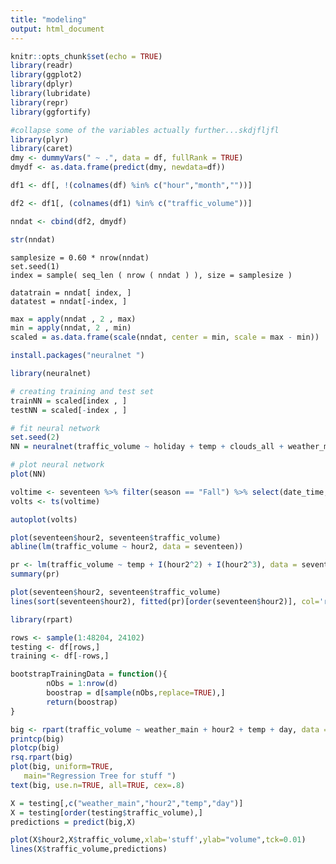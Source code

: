 ```yaml
---
title: "modeling"
output: html_document
---
```


```r
knitr::opts_chunk$set(echo = TRUE)
library(readr)
library(ggplot2)
library(dplyr)
library(lubridate)
library(repr)
library(ggfortify)

```

```r
#collapse some of the variables actually further...skdjfljfl
library(plyr)
library(caret)
dmy <- dummyVars(" ~ .", data = df, fullRank = TRUE)
dmydf <- as.data.frame(predict(dmy, newdata=df))
```

```r
df1 <- df[, !(colnames(df) %in% c("hour","month",""))]
```

```r
df2 <- df1[, (colnames(df1) %in% c("traffic_volume"))]
```

```r
nndat <- cbind(df2, dmydf)
```
```r
str(nndat)


```

```test
samplesize = 0.60 * nrow(nndat)
set.seed(1)
index = sample( seq_len ( nrow ( nndat ) ), size = samplesize )

datatrain = nndat[ index, ]
datatest = nndat[-index, ]
```

```r
max = apply(nndat , 2 , max)
min = apply(nndat, 2 , min)
scaled = as.data.frame(scale(nndat, center = min, scale = max - min))
```

```r
install.packages("neuralnet ")

library(neuralnet)

# creating training and test set
trainNN = scaled[index , ]
testNN = scaled[-index , ]
```
```r
# fit neural network
set.seed(2)
NN = neuralnet(traffic_volume ~ holiday + temp + clouds_all + weather_main, trainNN, hidden = 3 , linear.output = T )
```
```r
# plot neural network
plot(NN)
```

```r
voltime <- seventeen %>% filter(season == "Fall") %>% select(date_time, traffic_volume)
volts <- ts(voltime)
```

```r
autoplot(volts)
```

```r
plot(seventeen$hour2, seventeen$traffic_volume)
abline(lm(traffic_volume ~ hour2, data = seventeen))
```
```r
pr <- lm(traffic_volume ~ temp + I(hour2^2) + I(hour2^3), data = seventeen)
summary(pr)

plot(seventeen$hour2, seventeen$traffic_volume)
lines(sort(seventeen$hour2), fitted(pr)[order(seventeen$hour2)], col='red', type='b') 
```


```r
library(rpart)
```

```r
rows <- sample(1:48204, 24102)
testing <- df[rows,]
training <- df[-rows,]
```

```r
bootstrapTrainingData = function(){
        nObs = 1:nrow(d)
        boostrap = d[sample(nObs,replace=TRUE),]
        return(boostrap)
}
```

```r
big <- rpart(traffic_volume ~ weather_main + hour2 + temp + day, data = training, method = "anova")
printcp(big)
plotcp(big)
rsq.rpart(big)
plot(big, uniform=TRUE,
   main="Regression Tree for stuff ")
text(big, use.n=TRUE, all=TRUE, cex=.8)
```
```r
X = testing[,c("weather_main","hour2","temp","day")]
X = testing[order(testing$traffic_volume),]
predictions = predict(big,X)
```

```r
plot(X$hour2,X$traffic_volume,xlab='stuff',ylab="volume",tck=0.01)
lines(X$traffic_volume,predictions)
```

